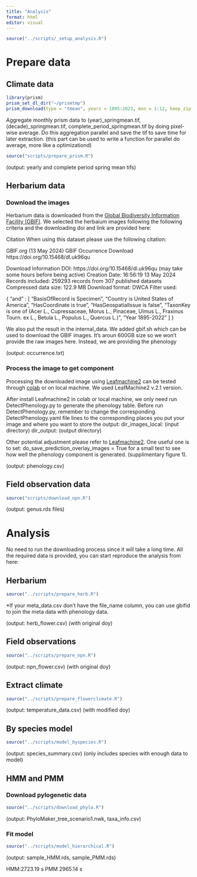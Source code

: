 ```yaml
---
title: "Analysis"
format: html
editor: visual
---
```



```r
source("../scripts/_setup_analysis.R")
```

# Prepare data

## Climate data
```r
library(prism)
prism_set_dl_dir("~/prismtmp")
prism_download(type = "tmean", years = 1895:2023, mon = 1:12, keep_zip = FALSE)
```

Aggregate monthly prism data to (year)_springmean.tif, (decade)_springmean.tif, complete_period_springmean.tif by doing pixel-wise average. Do this aggregation parallel and save the tif to save time for later extraction. (this part can be used to write a function for parallel do average, more like a optimizationd)
```r
source("scripts/prepare_prism.R")
```

(output: yearly and complete period spring mean tifs)

## Herbarium data

### Download the images
Herbarium data is downloaded from the [Global Biodiversity Information Facility (GBIF)](https://www.gbif.org/). We selected the herbaium images following the following criteria and the downloading doi and link are provided here:

Citation
When using this dataset please use the following citation:

GBIF.org (13 May 2024) GBIF Occurrence Download https://doi.org/10.15468/dl.uk96qu

Download Information
DOI: https://doi.org/10.15468/dl.uk96qu (may take some hours before being active)
Creation Date: 16:56:19 13 May 2024
Records included: 259293 records from 307 published datasets
Compressed data size: 122.9 MB
Download format: DWCA
Filter used:

{
  "and" : [
    "BasisOfRecord is Specimen",
    "Country is United States of America",
    "HasCoordinate is true",
    "HasGeospatialIssue is false",
    "TaxonKey is one of (Acer L., Cupressaceae, Morus L., Pinaceae, Ulmus L., Fraxinus Tourn. ex L., Betula L., Populus L., Quercus L.)",
    "Year 1895-2022"
  ]
}

We also put the result in the internal_data. We added gbif.sh which can be used to download the GBIF images. It's aroun 600GB size so we won't provide the raw images here. Instead, we are providing the phenology

(output: occurrence.txt)

### Process the image to get component

Processing the downloaded image using [Leafmachine2](https://github.com/Gene-Weaver/LeafMachine2) can be tested through [colab](https://colab.research.google.com/drive/1LoE62SuiyNy8uar-eKn8qQJ3x_CVr4q_#scrollTo=9KTbaoXba2Qh) or on local machine. We used LeafMachine2 v.2.1 version.

After install Leafmachine2 in colab or local machine, we only need run DetectPhenology.py to generate the phenology table. Before run DetectPhenology.py, remember to change the corresponding DetectPhenology.yaml file lines to the corresponding places you put your image and where you want to store the output:
dir_images_local: (input directory)
dir_output: (output directory)

Other potential adjustment please refer to [Leafmachine2](https://github.com/Gene-Weaver/LeafMachine2). One useful one is to set: do_save_prediction_overlay_images = True for a small test to see how well the phenology component is generated. (supplimentary figure 1).

(output: phenology.csv)

## Field observation data
```r
source("scripts/download_npn.R")
```

(output: genus.rds files)

# Analysis
No need to run the downloading process since it will take a long time. All the required data is provided, you can start reproduce the analysis from here:

## Herbarium
```r
source("../scripts/prepare_herb.R")
```

*If your meta_data.csv don't have the file_name column, you can use gbifid to join the meta data with phenology data.

(output: herb_flower.csv) (with original doy)

## Field observations
```r
source("../scripts/prepare_npn.R")
```

(output: npn_flower.csv) (with original doy)

## Extract climate
```r
source("../scripts/prepare_flowerclimate.R")
```

(output: temperature_data.csv) (with modified doy)

## By species model
```r
source("../scripts/model_byspecies.R")
```

(output: species_summary.csv) (only includes species with enough data to model)

## HMM and PMM
### Download pylogenetic data
```r
source("../scripts/download_phylo.R")
```
(output: PhyloMaker_tree_scenario1.nwk, taxa_info.csv)

### Fit model
```r
source("../scripts/model_hierarchical.R")
```

(output: sample_HMM.rds, sample_PMM.rds)

HMM:2723.19 s PMM 2965.14 s
